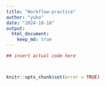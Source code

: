 ```yaml
---
title: "Workflow-practice"
author: "yuko"
date: "2024-10-18"
output:
  html_document:
    keep_md: true
---
```


```r
## insert actual code here




```



```r
knitr::opts_chunk$set(error = TRUE)
```

